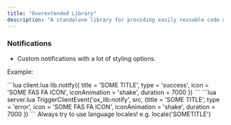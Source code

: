 ```yaml
---
title: "Overextended Library"
description: "A standalone library for providing easily reusable code as importable modules and exports."
---
```


### Notifications

* Custom notifications with a lot of styling options.

Example:

<CodeGroup>
  ```lua client.lua
 lib.notify({ title = 'SOME TITLE', type = 'success', icon = 'SOME FAS FA ICON', iconAnimation = 'shake', duration = 7000 })
  ```
  ```lua server.lua
  TriggerClientEvent('ox_lib:notify', src, {title = 'SOME TITLE', type = 'error', icon = 'SOME FAS FA ICON', iconAnimation = 'shake', duration = 7000 })
  ```
</CodeGroup>

<info>
Always try to use language locales! e.g. locale('SOMETITLE')
</info>

